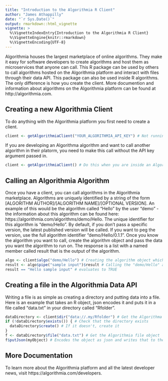 ```yaml
---
title: "Introduction to the Algorithmia R Client"
author: "James Athappilly"
date: "`r Sys.Date()`"
output: rmarkdown::html_vignette
vignette: >
  %\VignetteIndexEntry{Introduction to the Algorithmia R Client}
  %\VignetteEngine{knitr::rmarkdown}
  %\VignetteEncoding{UTF-8}
---
```


Algorithmia houses the largest marketplace of online algorithms. They make it easy for software developers to create algorithms and host them as microservices that anyone can call. This R package can be used by others to call algorithms hosted on the Algorithmia platform and interact with files through their data API. This package can also be used inside R algorithms. The only difference is how you create the client. More documention and information about algorithms on the Algorithmia platform can be found at http://algorithmia.com.

## Creating a new Algorithmia Client

To do anything with the Algorithmia platform you first need to create a client.

```r
client <- getAlgorithmiaClient("YOUR_ALGORITHMIA_API_KEY") # Not running in Algorithmia
```

If you are developing an Algorithma algorithm and want to call another algorithm in their platorm, you need to make this call without the API key argument passed in.

```r
client <- getAlgorithmiaClient() # Do this when you are inside an Algorithmia Algorithm
```


## Calling an Algorithmia Algorithm

Once you have a client, you can call algorithms in the Algorithmia marketplace. Algorithms are uniquely identified by a string of the form [ALGORITHM AUTHOR]/[ALGORITHM NAME]/[OPTIONAL VERSION]. An example of this would be the algorithm called "Hello" by the user "demo" - the information about this algorithm can be found here: https://algorithmia.com/algorithms/demo/Hello. The unique identifier for this algorithm is "demo/Hello". By default, if you don't pass a specific version, the latest published version will be called. If you want to peg the version, use the full algorithm identifier "demo/Hello/0.1.1". Once you know the algorithm you want to call, create the algorithm object and pass the data you want the algorithm to run on. The response is a list with a named member called result that is the output of the algorithm.

```r
algo <- client$algo("demo/Hello") # Creating the algorithm object which can be used for multiple algorithm calls
result <- algo$pipe("sample input")$result # Calling the "demo/Hello" algorithm with the input of the algorithm being the string "sample input"
result == "Hello sample input" # evaluates to TRUE
```


## Creating a file in the Algorithmia Data API

Writing a file is as simple as creating a directory and putting data into a file. Here is an example that takes an R object, json encodes it and puts it in a file called "data.txt" in your directory called "Rfolder".

```r
dataDirectory <- client$dir("data://.my/Rfolder") # Get the Algorithma directory object
if (!dataDirectory$exists()) { # Check that the directory exists
  dataDirectory$create() # If it doesn't, create it
}
f <- dataDirectory$file("data.txt") # Get the Algorithmia file object
f$putJson(myObject) # Encodes the object as json and writes that to the file, overwriting it if it exists and creating it if it doesn't
```

## More Documentation

To learn more about the Algorithmia platform and all the latest developer news, visit https://algorithmia.com/developers.
